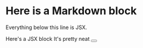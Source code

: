 
<Layout>
  <SEO title="Markdown" />

# Here is a Markdown block

Everything below this line is JSX.

<Box>
  <Heading>Here's a JSX block</Heading>
  <Text>It's pretty neat</Text>
</Box>

  <Provider theme='lightest'>
    <Button
        label='Submit'
        variant='cta'
        modalTrigger
    />
  </Provider>
</Layout>
